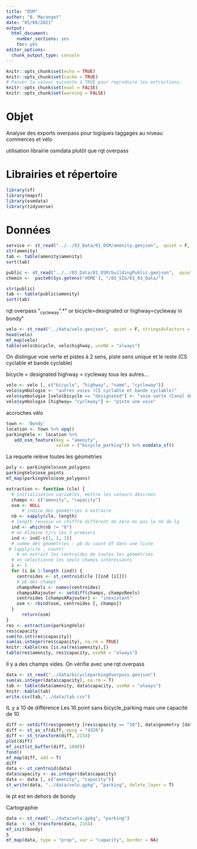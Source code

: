 ---
title: "OSM"
author: "B. Maranget"
date: "05/08/2021"
output: 
  html_document: 
    number_sections: yes
    toc: yes
editor_options: 
  chunk_output_type: console
---


```{r setup, include=FALSE}
knitr::opts_chunk$set(echo = TRUE)
knitr::opts_chunk$set(cache = TRUE)
# Passer la valeur suivante à TRUE pour reproduire les extractions.
knitr::opts_chunk$set(eval = FALSE)
knitr::opts_chunk$set(warning = FALSE)
```


# Objet

Analyse des exports overpass pour logiques taggages au niveau commerces et vélo

utilisation librairie osmdata plutôt que rqt overpass

# Librairies et répertoire

```{r}
library(sf)
library(mapsf)
library(osmdata)
library(tidyverse)
```

# Données


```{r}
service <- st_read("../../03_Data/01_OSM/amenity.geojson",  quiet = F, stringsAsFactors = F)
str(amenity)
tab <- table(amenity$amenity)
sort(tab)
```


```{r}
public <- st_read("../../03_Data/01_OSM/buildingPublic.geojson",  quiet = F, stringsAsFactors = F)
chemin <-  paste0(Sys.getenv('HOME'), "/03_SIG/03_03_Data/")
```


```{r}
str(public)
tab <- table(public$amenity)
sort(tab)
```


rqt overpass
“~cycleway~".*"  or bicycle=designated   or highway=cycleway in bondy”


```{r}
velo <- st_read("../data/velo.geojson",  quiet = F, stringsAsFactors = F)
head(velo)
mf_map(velo)
table(velo$bicycle, velo$highway, useNA = "always")
```


On distingue voie verte et pistes à 2 sens, piste sens unique et le reste (CS cyclable et bande cyclable)

bicycle = designated
highway = cycleway
tous les autres...




```{r}
velo <- velo [, c("bicycle", "highway", "name", "cycleway")]
velo$symbologie <- "autres voies (CS cyclable et bande cyclable)"
velo$symbologie [velo$bicycle == "designated"] <- "voie verte (Canal de l'Ourcq) et piste double sens"
velo$symbologie [highway= "cycleway"] <- "piste une voie"
```


accroches vélo

```{r}
town <- 'Bondy' 
location <- town %>% opq()
parkingVelo <- location %>%
   add_osm_feature(key = "amenity", 
                   value = ("bicycle_parking")) %>% osmdata_sf()
```



La requete relève toutes les géométries

```{r}
poly <- parkingVelo$osm_polygons
parkingVelo$osm_points
mf_map(parkingVelo$osm_polygons)
```


```{r}

extraction <- function (cle) {
  # initialisation variables, mettre les valeurs désirées
  champs <- c("amenity", "capacity")
  osm <- NULL
      # indice des géométries à extraire
  nb <- sapply(cle, length)
  # length renvoie un chiffre différent de zéro ms pas le nb de lg
  ind <- which(nb != "0")
  # on élimine tjrs les 3 premiers
  ind <- ind[-c(1, 2, 3)]
  # somme des géométries : pb du count df dans une liste
 # lapply(cle , count)
    # on extrait les centroides de toutes les géométries
  # on sélectionne les seuls champs intéressants
  i <- 1
  for (i in 1:length (ind)) {
    centroides <- st_centroid(cle [[ind [i]]])
    # pb des champs
    champsReels <- names(centroides)
    champsARajouter <- setdiff(champs, champsReels)
    centroides [champsARajouter] <- "inexistant"
    osm <- rbind(osm, centroides [, champs])
  }
      return(osm)
}
res <- extraction(parkingVelo)
res$capacity
sum(to.int(res$capacity))
sum(as.integer(res$capacity), na.rm = TRUE)
knitr::kable(res [is.na(res$amenity),])
table(res$amenity, res$capacity, useNA = "always")
``` 


Il y a des champs vides. On vérifie avec une rqt overpass


```{r}
data <- st_read("../data/bicycleparkingOverpass.geojson") 
sum(as.integer(data$capacity), na.rm = T)
tab <- table(data$amenity, data$capacity, useNA = "always")
knitr::kable(tab)
write.csv(tab,"../data/tab.csv")
```

IL y a 10 de différence
Les 16 point sans bicycle_parking
mais une capacité de 10


```{r}
diff <- setdiff(res$geometry [res$capacity == "10"], data$geometry [data$capacity == "10"])
diff <- st_as_sf(diff, epsg = "4326")
diff <- st_transform(diff, 2154)
plot(diff)
mf_init(st_buffer(diff, 1000))
fond()
mf_map(diff, add = T)
diff
data <- st_centroid(data)
data$capacity <- as.integer(data$capacity)
data <- data [, c("amenity", "capacity")]
st_write(data, "../data/velo.gpkg", "parking", delete_layer = T)
```

le pt est en dehors de bondy


Cartographie


```{r}
data <- st_read("../data/velo.gpkg", "parking")
data  <- st_transform(data, 2154)
mf_init(bondy)
S
mf_map(data, type = "prop", var = "capacity", border = NA)
```

